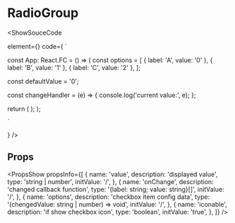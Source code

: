 
# RadioGroup

<ShowSouceCode

  element={<RadioUSBasic/>}
  code={
    `

const App: React.FC = () => (
  const options = [
    { label: 'A', value: '0' },
    { label: 'B', value: '1' },
    { label: 'C', value: '2' },
  ];

  const defaultValue = '0';

  const changeHandler = (e) => {
    console.log('current value:', e);
  };

  return (
    <RadioGroup
      options={options}
      value={defaultValue}
      onChange={changeHandler}
    ></RadioGroup>
  );
);

    `
  }
/>

## Props

<PropsShow propsInfo={[
  {
    name: 'value',
    description: 'displayed value',
    type: 'string | number',
    initValue: '/',
  },
  {
    name: 'onChange',
    description: 'changed callback function',
    type: '{label: string; value: string}[]',
    initValue: '/',
  },
  {
    name: 'options',
    description: 'checkbox item config data',
    type: '(chengedValue: string | number) => void',
    initValue: '/',
  },
  {
    name: 'iconable',
    description: 'if show checkbox icon',
    type: 'boolean',
    initValue: 'true',
  },
]} />
